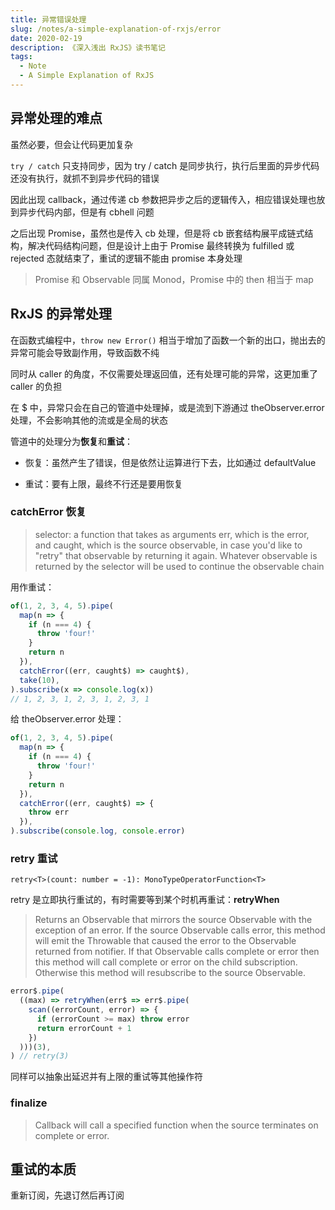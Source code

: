 ```yaml
---
title: 异常错误处理
slug: /notes/a-simple-explanation-of-rxjs/error
date: 2020-02-19
description: 《深入浅出 RxJS》读书笔记
tags:
  - Note
  - A Simple Explanation of RxJS
---
```


## 异常处理的难点

虽然必要，但会让代码更加复杂

`try / catch` 只支持同步，因为 try / catch 是同步执行，执行后里面的异步代码还没有执行，就抓不到异步代码的错误

因此出现 callback，通过传递 cb 参数把异步之后的逻辑传入，相应错误处理也放到异步代码内部，但是有 cbhell 问题

之后出现 Promise，虽然也是传入 cb 处理，但是将 cb 嵌套结构展平成链式结构，解决代码结构问题，但是设计上由于 Promise 最终转换为 fulfilled 或 rejected 态就结束了，重试的逻辑不能由 promise 本身处理

> Promise 和 Observable 同属 Monod，Promise 中的 then 相当于 map

## RxJS 的异常处理

在函数式编程中，`throw new Error()` 相当于增加了函数一个新的出口，抛出去的异常可能会导致副作用，导致函数不纯

同时从 caller 的角度，不仅需要处理返回值，还有处理可能的异常，这更加重了 caller 的负担

在 $ 中，异常只会在自己的管道中处理掉，或是流到下游通过 theObserver.error 处理，不会影响其他的流或是全局的状态

管道中的处理分为**恢复**和**重试**：

* 恢复：虽然产生了错误，但是依然让运算进行下去，比如通过 defaultValue

* 重试：要有上限，最终不行还是要用恢复

### catchError 恢复

> selector: a function that takes as arguments err, which is the error, and caught, which is the source observable, in case you'd like to "retry" that observable by returning it again. Whatever observable is returned by the selector will be used to continue the observable chain

用作重试：

```ts
of(1, 2, 3, 4, 5).pipe(
  map(n => {
    if (n === 4) {
      throw 'four!'
    }
    return n
  }),
  catchError((err, caught$) => caught$),
  take(10),
).subscribe(x => console.log(x))
// 1, 2, 3, 1, 2, 3, 1, 2, 3, 1
```

给 theObserver.error 处理：

```ts
of(1, 2, 3, 4, 5).pipe(
  map(n => {
    if (n === 4) {
      throw 'four!'
    }
    return n
  }),
  catchError((err, caught$) => {
    throw err
  }),
).subscribe(console.log, console.error)
```

### retry 重试

`retry<T>(count: number = -1): MonoTypeOperatorFunction<T>`

retry 是立即执行重试的，有时需要等到某个时机再重试：**retryWhen**

> Returns an Observable that mirrors the source Observable with the exception of an error. If the source Observable calls error, this method will emit the Throwable that caused the error to the Observable returned from notifier. If that Observable calls complete or error then this method will call complete or error on the child subscription. Otherwise this method will resubscribe to the source Observable.

```ts
error$.pipe(
  ((max) => retryWhen(err$ => err$.pipe(
    scan((errorCount, error) => {
      if (errorCount >= max) throw error
      return errorCount + 1
    })
  )))(3),
) // retry(3)
```

同样可以抽象出延迟并有上限的重试等其他操作符

### finalize

> Callback will call a specified function when the source terminates on complete or error.

## 重试的本质

重新订阅，先退订然后再订阅
